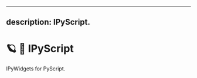 <!--
  ~ Copyright (c) 2021-2023 Datalayer, Inc.
  ~
  ~ MIT License
-->

---

## description: IPyScript.

# 🪐 🐉 IPyScript

IPyWidgets for PyScript.
